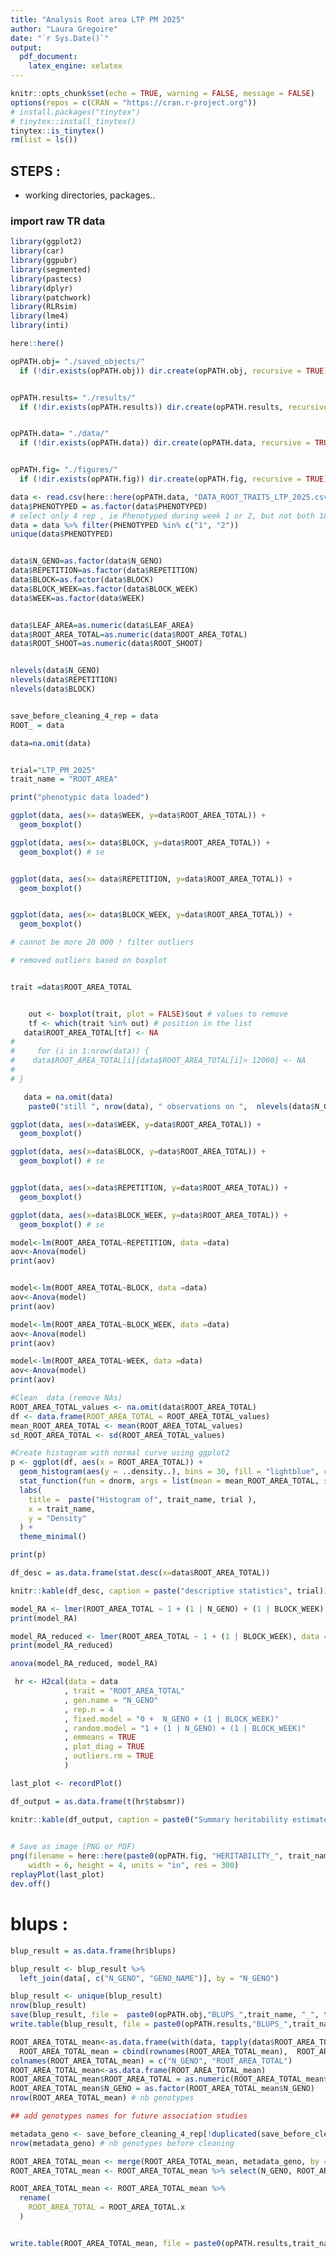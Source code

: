```yaml
---
title: "Analysis Root area LTP PM 2025"
author: "Laura Gregoire"
date: "`r Sys.Date()`"
output:
  pdf_document:
    latex_engine: xelatex
---
```


```r
knitr::opts_chunk$set(echo = TRUE, warning = FALSE, message = FALSE)
options(repos = c(CRAN = "https://cran.r-project.org"))
# install.packages("tinytex")
# tinytex::install_tinytex()
tinytex::is_tinytex()
rm(list = ls())
```




## STEPS :
- working directories, packages.. 

### import raw TR data 

```r

library(ggplot2)
library(car)
library(ggpubr)
library(segmented)
library(pastecs)
library(dplyr)
library(patchwork)
library(RLRsim)
library(lme4)
library(inti)

here::here()

opPATH.obj= "./saved_objects/"
  if (!dir.exists(opPATH.obj)) dir.create(opPATH.obj, recursive = TRUE)


opPATH.results= "./results/"
  if (!dir.exists(opPATH.results)) dir.create(opPATH.results, recursive = TRUE)


opPATH.data= "./data/"
  if (!dir.exists(opPATH.data)) dir.create(opPATH.data, recursive = TRUE)


opPATH.fig= "./figures/"
  if (!dir.exists(opPATH.fig)) dir.create(opPATH.fig, recursive = TRUE)
```


```r
data <- read.csv(here::here(opPATH.data, "DATA_ROOT_TRAITS_LTP_2025.csv"), dec = ".", sep = ";")
data$PHENOTYPED = as.factor(data$PHENOTYPED)
# select only 4 rep , ie Phenotyped during week 1 or 2, but not both 1&2
data = data %>% filter(PHENOTYPED %in% c("1", "2"))
unique(data$PHENOTYPED)


data$N_GENO=as.factor(data$N_GENO)
data$REPETITION=as.factor(data$REPETITION) 
data$BLOCK=as.factor(data$BLOCK)
data$BLOCK_WEEK=as.factor(data$BLOCK_WEEK) 
data$WEEK=as.factor(data$WEEK)


data$LEAF_AREA=as.numeric(data$LEAF_AREA)
data$ROOT_AREA_TOTAL=as.numeric(data$ROOT_AREA_TOTAL)
data$ROOT_SHOOT=as.numeric(data$ROOT_SHOOT)


nlevels(data$N_GENO)
nlevels(data$REPETITION)
nlevels(data$BLOCK)


save_before_cleaning_4_rep = data
ROOT_ = data

data=na.omit(data)


trial="LTP_PM_2025"
trait_name = "ROOT_AREA"
```



```r
print("phenotypic data loaded")
```





```r

ggplot(data, aes(x= data$WEEK, y=data$ROOT_AREA_TOTAL)) + 
  geom_boxplot()

ggplot(data, aes(x= data$BLOCK, y=data$ROOT_AREA_TOTAL)) + 
  geom_boxplot() # se


ggplot(data, aes(x= data$REPETITION, y=data$ROOT_AREA_TOTAL)) + 
  geom_boxplot()


ggplot(data, aes(x= data$BLOCK_WEEK, y=data$ROOT_AREA_TOTAL)) + 
  geom_boxplot()


```

```r
# cannot be more 20 000 ! filter outliers 

# removed outliers based on boxplot 


trait =data$ROOT_AREA_TOTAL


    out <- boxplot(trait, plot = FALSE)$out # values to remove
    tf <- which(trait %in% out) # position in the list
   data$ROOT_AREA_TOTAL[tf] <- NA
#     
#     for (i in 1:nrow(data)) {
#    data$ROOT_AREA_TOTAL[i][data$ROOT_AREA_TOTAL[i]> 12000] <- NA 
#     
# }

   data = na.omit(data)
    paste0("still ", nrow(data), " observations on ",  nlevels(data$N_GENO), " genotypes" )


```

```r

ggplot(data, aes(x=data$WEEK, y=data$ROOT_AREA_TOTAL)) + 
  geom_boxplot()

ggplot(data, aes(x=data$BLOCK, y=data$ROOT_AREA_TOTAL)) + 
  geom_boxplot() # se


ggplot(data, aes(x=data$REPETITION, y=data$ROOT_AREA_TOTAL)) + 
  geom_boxplot()

ggplot(data, aes(x=data$BLOCK_WEEK, y=data$ROOT_AREA_TOTAL)) + 
  geom_boxplot() # se

```

```r

model<-lm(ROOT_AREA_TOTAL~REPETITION, data =data)
aov<-Anova(model)
print(aov)


model<-lm(ROOT_AREA_TOTAL~BLOCK, data =data)
aov<-Anova(model)
print(aov)

model<-lm(ROOT_AREA_TOTAL~BLOCK_WEEK, data =data)
aov<-Anova(model)
print(aov)

model<-lm(ROOT_AREA_TOTAL~WEEK, data =data)
aov<-Anova(model)
print(aov)

```





```r
#Clean  data (remove NAs)
ROOT_AREA_TOTAL_values <- na.omit(data$ROOT_AREA_TOTAL)
df <- data.frame(ROOT_AREA_TOTAL = ROOT_AREA_TOTAL_values)
mean_ROOT_AREA_TOTAL <- mean(ROOT_AREA_TOTAL_values)
sd_ROOT_AREA_TOTAL <- sd(ROOT_AREA_TOTAL_values)

#Create histogram with normal curve using ggplot2
p <- ggplot(df, aes(x = ROOT_AREA_TOTAL)) +
  geom_histogram(aes(y = ..density..), bins = 30, fill = "lightblue", color = "black") +
  stat_function(fun = dnorm, args = list(mean = mean_ROOT_AREA_TOTAL, sd = sd_ROOT_AREA_TOTAL), color = "darkred", size = 1.2) +
  labs(
    title =  paste("Histogram of", trait_name, trial ),
    x = trait_name,
    y = "Density"
  ) +
  theme_minimal()

print(p)

```


```r
df_desc = as.data.frame(stat.desc(x=data$ROOT_AREA_TOTAL))

knitr::kable(df_desc, caption = paste("descriptive statistics", trial))
```


```r
model_RA <- lmer(ROOT_AREA_TOTAL ~ 1 + (1 | N_GENO) + (1 | BLOCK_WEEK), data = data)
print(model_RA)

```


```r
model_RA_reduced <- lmer(ROOT_AREA_TOTAL ~ 1 + (1 | BLOCK_WEEK), data = data)
print(model_RA_reduced)
```


```r
anova(model_RA_reduced, model_RA)
```




```r

 hr <- H2cal(data = data
            , trait = "ROOT_AREA_TOTAL"
            , gen.name = "N_GENO"
            , rep.n = 4
            , fixed.model = "0 +  N_GENO + (1 | BLOCK_WEEK)"
            , random.model = "1 + (1 | N_GENO) + (1 | BLOCK_WEEK)"
            , emmeans = TRUE
            , plot_diag = TRUE
            , outliers.rm = TRUE
            )

last_plot <- recordPlot()

df_output = as.data.frame(t(hr$tabsmr))

knitr::kable(df_output, caption = paste0("Summary heritability estimates ", trait_name, " ", trial))
 

```





```r

# Save as image (PNG or PDF)
png(filename = here::here(paste0(opPATH.fig, "HERITABILITY_", trait_name, "_", trial, ".png")),
    width = 6, height = 4, units = "in", res = 300)
replayPlot(last_plot)
dev.off()
```






# blups :

```r

blup_result = as.data.frame(hr$blups)

blup_result <- blup_result %>%
  left_join(data[, c("N_GENO", "GENO_NAME")], by = "N_GENO")

blup_result <- unique(blup_result)
nrow(blup_result)
save(blup_result, file =  paste0(opPATH.obj,"BLUPS_",trait_name, "_", trial, ".RData"))  
write.table(blup_result, file = paste0(opPATH.results,"BLUPS_",trait_name, "_", trial, ".csv"), dec = ".", sep = ";")
```


```r
ROOT_AREA_TOTAL_mean<-as.data.frame(with(data, tapply(data$ROOT_AREA_TOTAL, N_GENO, mean)))
  ROOT_AREA_TOTAL_mean = cbind(rownames(ROOT_AREA_TOTAL_mean),  ROOT_AREA_TOTAL_mean$`with(data, tapply(data$ROOT_AREA_TOTAL, N_GENO, mean))`)
colnames(ROOT_AREA_TOTAL_mean) = c("N_GENO", "ROOT_AREA_TOTAL")
ROOT_AREA_TOTAL_mean<-as.data.frame(ROOT_AREA_TOTAL_mean)
ROOT_AREA_TOTAL_mean$ROOT_AREA_TOTAL = as.numeric(ROOT_AREA_TOTAL_mean$ROOT_AREA_TOTAL)
ROOT_AREA_TOTAL_mean$N_GENO = as.factor(ROOT_AREA_TOTAL_mean$N_GENO)
nrow(ROOT_AREA_TOTAL_mean) # nb genotypes

## add genotypes names for future association studies

metadata_geno <- save_before_cleaning_4_rep[!duplicated(save_before_cleaning_4_rep$N_GENO), ]
nrow(metadata_geno) # nb genotypes before cleaning 

ROOT_AREA_TOTAL_mean <- merge(ROOT_AREA_TOTAL_mean, metadata_geno, by = "N_GENO", all.x = TRUE)
ROOT_AREA_TOTAL_mean <- ROOT_AREA_TOTAL_mean %>% select(N_GENO, ROOT_AREA_TOTAL.x, GENO_NAME)

ROOT_AREA_TOTAL_mean <- ROOT_AREA_TOTAL_mean %>%
  rename(
    ROOT_AREA_TOTAL = ROOT_AREA_TOTAL.x
  )


write.table(ROOT_AREA_TOTAL_mean, file = paste0(opPATH.results,trait_name, "_mean_", trial, ".csv"), dec = ".", sep = ";")
```

